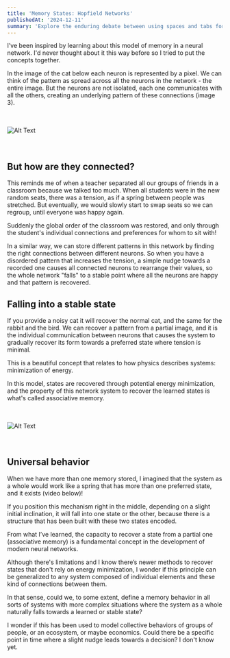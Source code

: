 ```yaml
---
title: 'Memory States: Hopfield Networks'
publishedAt: '2024-12-11'
summary: 'Explore the enduring debate between using spaces and tabs for code indentation, and why this choice matters more than you might think.'
---
```



I’ve been inspired by learning about this model of memory in a neural network. I'd never thought about it this way before so I tried to put the concepts together.

In the image of the cat below each neuron is represented by a pixel. We can think of the pattern as spread across all the neurons in the network - the entire image. But the neurons are not isolated, each one communicates with all the others, creating an underlying pattern of these connections (image 3).

<br />
<br />

<div className="full-bleed">
<img
  src="/images/memory1.png"
  alt="Alt Text"
  style={{ width: '100%', height: 'auto' }}
/>
</div>

<br />
<br />

## But how are they connected?  

This reminds me of when a teacher separated all our groups of friends in a classroom because we talked too much. When all students were in the new random seats, there was a tension, as if a spring between people was stretched. But eventually, we would slowly start to swap seats so we can regroup, until everyone was happy again.

Suddenly the global order of the classroom was restored, and only through the student's individual connections and preferences for whom to sit with!  

In a similar way, we can store different patterns in this network by finding the right connections between different neurons. So when you have a disordered pattern that increases the tension, a simple nudge towards a recorded one causes all connected neurons to rearrange their values, so the whole network "falls" to a stable point where all the neurons are happy and that pattern is recovered.

## Falling into a stable state

If you provide a noisy cat it will recover the normal cat, and the same for the rabbit and the bird. We can recover a pattern from a partial image, and it is the individual communication between neurons that causes the system to gradually recover its form towards a preferred state where tension is minimal.

<span className="font-bold text-sm">This is a beautiful concept that relates to how physics describes systems: minimization of energy.</span>

In this model, states are recovered through potential energy minimization, and the property of this network system to recover the learned states is what's called associative memory.

<br />
<br />

<div className="full-bleed">
<img
  src="/images/memory2.png"
  alt="Alt Text"
  style={{ width: '100%', height: 'auto' }}
/>
</div>

<br />
<br />



## Universal behavior

When we have more than one memory stored, I imagined that the system as a whole would work like a spring that has more than one preferred state, and it exists (video below)!

If you position this mechanism right in the middle, depending on a slight initial inclination, it will fall into one state or the other, because there is a structure that has been built with these two states encoded. 

From what I’ve learned, the capacity to recover a state from a partial one (associative memory) is a fundamental concept in the development of modern neural networks.

Although there's limitations and I know there’s newer methods to recover states that don't rely on energy minimization, I wonder if this principle can be generalized to any system composed of individual elements and these kind of connections between them.

In that sense, could we, to some extent, define a memory behavior in all sorts of systems with more complex situations where the system as a whole naturally falls towards a learned or stable state?

I wonder if this has been used to model collective behaviors of groups of people, or an ecosystem, or maybe economics. Could there be a specific point in time where a slight nudge leads towards a decision? I don't know yet.  





